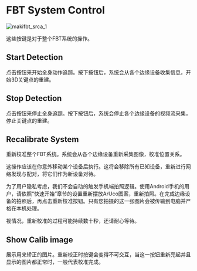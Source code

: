 # FBT System Control

![makifbt_srca_1](image/guide_makifbt/12.jpg#pic_center)

这些按键是对于整个FBT系统的操作。

## Start Detection

点击按钮来开始全身动作追踪。按下按钮后，系统会从各个边缘设备收集信息，开始3D关键点的重建。

## Stop Detection

点击按钮来停止全身追踪。按下按钮后，系统会停止各个边缘设备的视频流采集，停止关键点的重建。

## Recalibrate System

重新校准整个FBT系统。系统会从各个边缘设备重新采集图像，校准位置关系。

这操作应该在你意外移动某个设备后执行。这将会移除所有已知设备，重新进行网络发现与配对，将它们作为新设备对待。

为了用户隐私考虑，我们不会自动的触发手机端拍照逻辑。使用Android手机的用户，请依照“快速开始”章节的设置重新摆放ArUco图案，重新拍照。在完成边缘设备的拍照后，再点击重新校准按钮。只有您拍摄的这一张图片会被传输到电脑并严格在本机处理。

视情况，重新校准的过程可能持续数十秒，还请耐心等待。

## Show Calib image

展示用来矫正的图片。重新校正时按键会变得不可交互，当这一按钮重新亮起并且显示的图片都正常时，一般代表校准完成。


